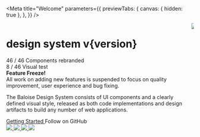 
<Meta
  title="Welcome"
  parameters={{
    previewTabs: {
      canvas: { hidden: true },
    },
  }}
/>


<bal-doc-app>
  <div className="welcome-container bal-app">
    <div class="columns">
      <div class="column is-7">
        <h1 class="mx-large mt-large pb-normal"><bal-logo color="white"></bal-logo></h1>
        <h1 class="mx-large mt-x-small my-none subtitle is-size-xxx-large">design system v{version}</h1>
        <div class="mx-large mt-large p-none">
          <bal-tag color="green" light size="small">
            <bal-icon name="check"></bal-icon>
            <span>46 / 46 Components rebranded</span>
          </bal-tag>
        </div>
        <div class="mx-large mt-x-small p-none">
          <bal-tag color="yellow" light size="small">
            <bal-icon name="clock"></bal-icon>
            <span>8 / 46 Visual test</span>
          </bal-tag>
        </div>
        <div class="mx-large mt-x-small p-none">
          <bal-notification color="danger">
            <b>Feature Freeze!</b><br/>
            All work on adding new features is suspended to focus on quality improvement, user experience and bug fixing.
          </bal-notification>
        </div>
        <p class="mx-large mt-large p-none">
          The Baloise Design System consists of UI components and a clearly defined visual style, released as both code
          implementations and design artifacts to build any number of web applications.
        </p>
        <div class="mx-large mt-large p-none">
          <a
            class="button is-primary is-inverted"
            style={{ width: 'auto' }}
            href="?path=/docs/getting-started-overview--page"
          >
            Getting Started
          </a>
          <bal-button
            class="github-icon"
            inverted
            color="info"
            href="https://github.com/baloise/design-system"
            icon="github"
            target="_blank"
            class="ml-normal"
          >
            Follow on GitHub
          </bal-button>
        </div>
        <div class="mx-large mt-large p-none">
          <a style={{ width: 'auto' }} href="?path=/docs/getting-started-angular-overview--page">
            <img src={AngularLogo} style={{ maxWidth: '60px', maxHeight: '60px' }} />
          </a>
          <a class="ml-medium" style={{ width: 'auto' }} href="?path=/docs/getting-started-vue-overview--page">
            <img src={VueLogo} class="m-xx-small" style={{ maxWidth: '50px', maxHeight: '50px' }} />
          </a>
          <a class="ml-medium" style={{ width: 'auto' }} href="?path=/docs/getting-started-react-overview--page">
            <img src={ReactLogo} class="m-xx-small" style={{ maxWidth: '50px', maxHeight: '50px' }} />
          </a>
          <a class="ml-medium" style={{ width: 'auto' }} href="?path=/docs/getting-started-html5-overview--page">
            <img src={HtmlLogo} style={{ maxWidth: '60px', maxHeight: '60px' }} />
          </a>
        </div>
      </div>
      <div class="column is-hidden-mobile	mt-large">
        <img src={Wallpaper} style={{ maxWidth: '80%' }} />
      </div>
    </div>

  </div>
</bal-doc-app>
